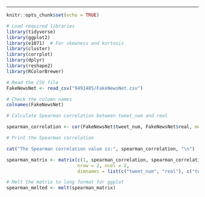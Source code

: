 
---

```r
knitr::opts_chunk$set(echo = TRUE)
```


```r
# Load required libraries
library(tidyverse)
library(ggplot2)
library(e1071)  # For skewness and kurtosis
library(cluster)
library(corrplot)
library(dplyr)
library(reshape2)
library(RColorBrewer)

# Read the CSV file
FakeNewsNet <- read_csv("9491485/FakeNewsNet.csv")

# Check the column names
colnames(FakeNewsNet)
```

```r
# Calculate Spearman correlation between tweet_num and real

spearman_correlation <- cor(FakeNewsNet$tweet_num, FakeNewsNet$real, method = "spearman")

# Print the Spearman correlation

cat("The Spearman correlation value is:", spearman_correlation, "\n")

spearman_matrix <- matrix(c(1, spearman_correlation, spearman_correlation, 1), 
                          nrow = 2, ncol = 2, 
                          dimnames = list(c("tweet_num", "real"), c("tweet_num", "real")))

# Melt the matrix to long format for ggplot
spearman_melted <- melt(spearman_matrix)

```

